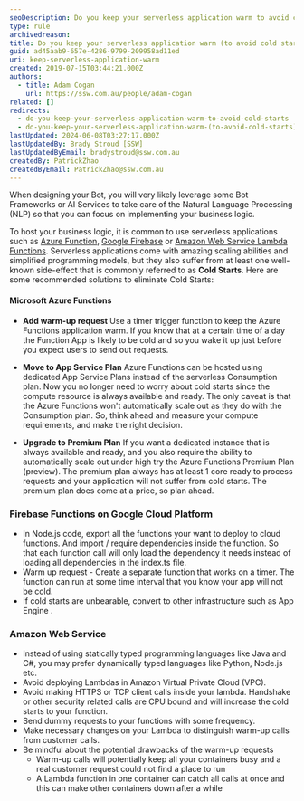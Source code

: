 ```yaml
---
seoDescription: Do you keep your serverless application warm to avoid cold starts?
type: rule
archivedreason:
title: Do you keep your serverless application warm (to avoid cold starts)?
guid: ad45aab9-657e-4286-9799-209958ad11ed
uri: keep-serverless-application-warm
created: 2019-07-15T03:44:21.000Z
authors:
  - title: Adam Cogan
    url: https://ssw.com.au/people/adam-cogan
related: []
redirects:
  - do-you-keep-your-serverless-application-warm-to-avoid-cold-starts
  - do-you-keep-your-serverless-application-warm-(to-avoid-cold-starts)
lastUpdated: 2024-06-08T03:27:17.000Z
lastUpdatedBy: Brady Stroud [SSW]
lastUpdatedByEmail: bradystroud@ssw.com.au
createdBy: PatrickZhao
createdByEmail: PatrickZhao@ssw.com.au
---
```


When designing your Bot, you will very likely leverage some Bot Frameworks or AI Services to take care of the Natural Language Processing (NLP) so that you can focus on implementing your business logic.

To host your business logic, it is common to use serverless applications such as [Azure Function](https://azure.microsoft.com/en-au/services/functions/), [Google Firebase](https://firebase.google.com/) or [Amazon Web Service Lambda Functions](https://aws.amazon.com/lambda/). Serverless applications come with amazing scaling abilities and simplified programming models, but they also suffer from at least one well-known side-effect that is commonly referred to as **Cold Starts**.
Here are some recommended solutions to eliminate Cold Starts:



#### Microsoft Azure Functions

- **Add warm-up request**
  Use a timer trigger function to keep the Azure Functions application warm. If you know that at a certain time of a day the Function App is likely to be cold and so you wake it up just before you expect users to send out requests.

- **Move to App Service Plan**
  Azure Functions can be hosted using dedicated App Service Plans instead of the serverless Consumption plan. Now you no longer need to worry about cold starts since the compute resource is always available and ready. The only caveat is that the Azure Functions won't automatically scale out as they do with the Consumption plan. So, think ahead and measure your compute requirements, and make the right decision.

- **Upgrade to Premium Plan**
  If you want a dedicated instance that is always available and ready, and you also require the ability to automatically scale out under high try the Azure Functions Premium Plan (preview). The premium plan always has at least 1 core ready to process requests and your application will not suffer from cold starts. The premium plan does come at a price, so plan ahead.

### Firebase Functions on Google Cloud Platform

- In Node.js code, export all the functions your want to deploy to cloud functions. And import / require dependencies inside the function. So that each function call will only load the dependency it needs instead of loading all dependencies in the index.ts file.
- Warm up request - Create a separate function that works on a timer. The function can run at some time interval that you know your app will not be cold.
- If cold starts are unbearable, convert to other infrastructure such as App Engine .

### Amazon Web Service

- Instead of using statically typed programming languages like Java and C#, you may prefer dynamically typed languages like Python, Node.js etc.
- Avoid deploying Lambdas in Amazon Virtual Private Cloud (VPC).
- Avoid making HTTPS or TCP client calls inside your lambda. Handshake or other security related calls are CPU bound and will increase the cold starts to your function.
- Send dummy requests to your functions with some frequency.
- Make necessary changes on your Lambda to distinguish warm-up calls from customer calls.
- Be mindful about the potential drawbacks of the warm-up requests
  - Warm-up calls will potentially keep all your containers busy and a real customer request could not find a place to run
  - A Lambda function in one container can catch all calls at once and this can make other containers down after a while
